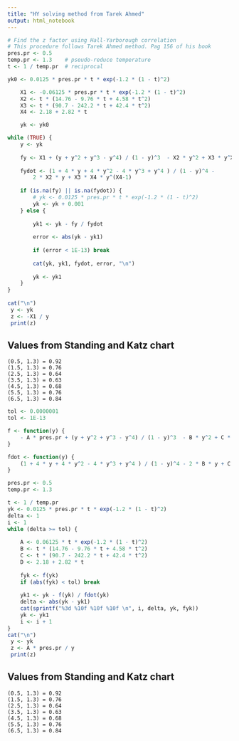 ```yaml
---
title: "HY solving method from Tarek Ahmed"
output: html_notebook
---
```




```r
# Find the z factor using Hall-Yarborough correlation
# This procedure follows Tarek Ahmed method. Pag 156 of his book
pres.pr <- 0.5
temp.pr <- 1.3    # pseudo-reduce temperature
t <- 1 / temp.pr  # reciprocal

yk0 <- 0.0125 * pres.pr * t * exp(-1.2 * (1 - t)^2)

    X1 <- -0.06125 * pres.pr * t * exp(-1.2 * (1 - t)^2)
    X2 <- t * (14.76 - 9.76 * t + 4.58 * t^2)
    X3 <- t * (90.7 - 242.2 * t + 42.4 * t^2)
    X4 <- 2.18 + 2.82 * t

    yk <- yk0

while (TRUE) {       
    y <- yk
    
    fy <- X1 + (y + y^2 + y^3 - y^4) / (1 - y)^3  - X2 * y^2 + X3 * y^X4  
    
    fydot <- (1 + 4 * y + 4 * y^2 - 4 * y^3 + y^4 ) / (1 - y)^4 - 
        2 * X2 * y + X3 * X4 * y^(X4-1)
    
    if (is.na(fy) || is.na(fydot)) {
        # yk <- 0.0125 * pres.pr * t * exp(-1.2 * (1 - t)^2)
        yk <- yk + 0.001
    } else {
    
        yk1 <- yk - fy / fydot
        
        error <- abs(yk - yk1)
        
        if (error < 1E-13) break
        
        cat(yk, yk1, fydot, error, "\n")
        
        yk <- yk1
    }
}
    
cat("\n")   
 y <- yk
 z <- -X1 / y
 print(z)    
```

## Values from Standing and Katz chart


    (0.5, 1.3) = 0.92
    (1.5, 1.3) = 0.76
    (2.5, 1.3) = 0.64
    (3.5, 1.3) = 0.63
    (4.5, 1.3) = 0.68
    (5.5, 1.3) = 0.76
    (6.5, 1.3) = 0.84


```r

tol <- 0.0000001
tol <- 1E-13

f <- function(y) {
    - A * pres.pr + (y + y^2 + y^3 - y^4) / (1 - y)^3  - B * y^2 + C * y^D    
}

fdot <- function(y) {
    (1 + 4 * y + 4 * y^2 - 4 * y^3 + y^4 ) / (1 - y)^4 - 2 * B * y + C * D * y^(D-1)
}

pres.pr <- 0.5
temp.pr <- 1.3

t <- 1 / temp.pr
yk <- 0.0125 * pres.pr * t * exp(-1.2 * (1 - t)^2)
delta <- 1
i <- 1
while (delta >= tol) {
    
    A <- 0.06125 * t * exp(-1.2 * (1 - t)^2)
    B <- t * (14.76 - 9.76 * t + 4.58 * t^2)
    C <- t * (90.7 - 242.2 * t + 42.4 * t^2)
    D <- 2.18 + 2.82 * t
    
    fyk <- f(yk)
    if (abs(fyk) < tol) break
    
    yk1 <- yk - f(yk) / fdot(yk)
    delta <- abs(yk - yk1)
    cat(sprintf("%3d %10f %10f %10f \n", i, delta, yk, fyk))
    yk <- yk1
    i <- i + 1
}    
cat("\n")   
 y <- yk
 z <- A * pres.pr / y
 print(z)
```

## Values from Standing and Katz chart


    (0.5, 1.3) = 0.92
    (1.5, 1.3) = 0.76
    (2.5, 1.3) = 0.64
    (3.5, 1.3) = 0.63
    (4.5, 1.3) = 0.68
    (5.5, 1.3) = 0.76
    (6.5, 1.3) = 0.84